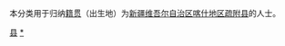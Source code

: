 {{Catnav|頁面分類|各種主題的頁面分類|依中国各省来作的分类|各地中国人|新疆人|喀什人}}
{{Catnav|頁面分類|人物|各國人物|中国人|各地中国人|新疆人|喀什人}}

本分类用于归纳[[籍贯|籍贯]]（出生地）为[[新疆维吾尔自治区|新疆维吾尔自治区]][[喀什地区|喀什地区]][[疏附县|疏附县]]的人士。

[[Category:喀什人|县]]
[[Category:疏附县|*]]